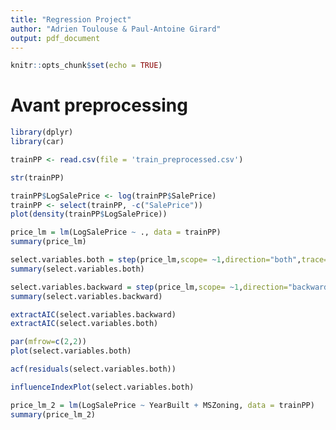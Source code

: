 ```yaml
---
title: "Regression Project"
author: "Adrien Toulouse & Paul-Antoine Girard"
output: pdf_document
---
```


```r
knitr::opts_chunk$set(echo = TRUE)
```

# Avant preprocessing

```r
library(dplyr)
library(car)
```


```r
trainPP <- read.csv(file = 'train_preprocessed.csv')
```

```r
str(trainPP)
```

```r
trainPP$LogSalePrice <- log(trainPP$SalePrice)
trainPP <- select(trainPP, -c("SalePrice"))
plot(density(trainPP$LogSalePrice))
```


```r
price_lm = lm(LogSalePrice ~ ., data = trainPP)
summary(price_lm)
```

```r
select.variables.both = step(price_lm,scope= ~1,direction="both",trace=FALSE)
summary(select.variables.both)
```


```r
select.variables.backward = step(price_lm,scope= ~1,direction="backward",trace=FALSE) 
summary(select.variables.backward)
```

```r
extractAIC(select.variables.backward)
extractAIC(select.variables.both)
```

```r
par(mfrow=c(2,2)) 
plot(select.variables.both)
```

```r
acf(residuals(select.variables.both))
```

```r
influenceIndexPlot(select.variables.both)
```

```r
price_lm_2 = lm(LogSalePrice ~ YearBuilt + MSZoning, data = trainPP)
summary(price_lm_2)
```


